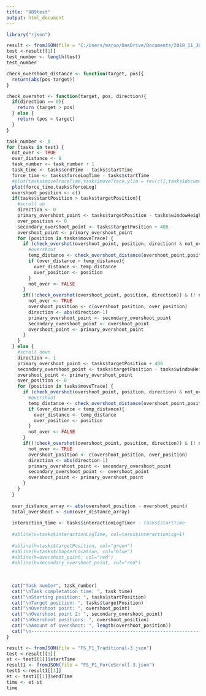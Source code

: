 ---
title: "889test"
output: html_document
---

```{r setup, include=FALSE}
library("rjson")
```


```{r}
result <- fromJSON(file = "C:/Users/maruo/OneDrive/Documents/2018_11_30_Exp1-3/P1/FS_P1_Traditional-3.json")
test <-result[[1]]
test_number <- length(test)
test_number
```

```{r}
check_overshoot_distance <- function(target, pos){
  return(abs(pos-target))
}
```


```{r}
check_overshot <- function(target, pos, direction){
  if(direction == 0){
    return (target > pos)
  } else {
    return (pos > target)
  }
}


```




```{r}
task_number <- 0
for (tasks in test) {
  not_over <- TRUE
  over_distance <- 0
  task_number <- task_number + 1
  task_time <- tasks$endTime - tasks$startTime
  force_time <- tasks$forceLogTime - tasks$startTime
  #plot(tasks$moveTraceTime,tasks$moveTrace,ylim = rev(c(1,tasks$documentHeight)),type="b",pch = 16,cex=0.5)
  plot(force_time,tasks$forceLog)
  overshoot_position <- c()
  if(tasks$startPosition > tasks$targetPosition){
    #scroll up
    direction <- 0
    primary_overshoot_point <- tasks$targetPosition - tasks$windowHeight
    over_position <- 0
    secondary_overshoot_point <- tasks$targetPosition + 400
    overshoot_point <- primary_overshoot_point
    for (position in tasks$moveTrace) {
      if (check_overshot(overshoot_point, position, direction) & not_over){
        #overshoot
        temp_distance <- check_overshoot_distance(overshoot_point,position)
        if (over_distance < temp_distance){
          over_distance <- temp_distance
          over_position <- position
        }
        not_over <- FALSE
      } 
      if((!check_overshot(overshoot_point, position, direction)) & (! not_over)){
        not_over <- TRUE
        overshoot_position <- c(overshoot_position, over_position)
        direction <- abs(direction-1)
        primary_overshoot_point <- secondary_overshoot_point
        secondary_overshoot_point <- overshoot_point
        overshoot_point <- primary_overshoot_point
      }
    }
  } else {
    #scroll down
    direction <- 1
    primary_overshoot_point <- tasks$targetPosition + 400
    secondary_overshoot_point <- tasks$targetPosition - tasks$windowHeight
    overshoot_point <- primary_overshoot_point
    over_position <- 0
    for (position in tasks$moveTrace) {
      if (check_overshot(overshoot_point, position, direction) & not_over){
        #overshoot
        temp_distance <- check_overshoot_distance(overshoot_point,position)
        if (over_distance < temp_distance){
          over_distance <- temp_distance
          over_position <- position
        }
        not_over <- FALSE
      }
      if((!check_overshot(overshoot_point, position, direction)) & (! not_over)){
        not_over <- TRUE
        overshoot_position <- c(overshoot_position, over_position)
        direction <- abs(direction-1)
        primary_overshoot_point <- secondary_overshoot_point
        secondary_overshoot_point <- overshoot_point
        overshoot_point <- primary_overshoot_point
      }
    }
  }
  
  over_distance_array <- abs(overshoot_position - overshoot_point)
  total_overshoot <- sum(over_distance_array)
  
  interaction_time <- tasks$interactionLogTime# - tasks$startTime
  
  #abline(v=tasks$interactionLogTime, col=tasks$interactionLog+1)
  
  #abline(h=tasks$targetPosition, col="green")
  #abline(h=tasks$chapterLocation, col="blue")
  #abline(h=overshoot_point, col="red")
  #abline(h=secondary_overshoot_point, col="red")
  
  
  
  cat("Task number", task_number)
  cat("\nTask completation time: ", task_time)
  cat("\nStarting position: ", tasks$startPosition)
  cat("\nTarget position: ", tasks$targetPosition)
  cat("\nOvershoot point: ", overshoot_point)
  cat("\nOvershoot point 2: ", secondary_overshoot_point)
  cat("\nOvershoot positions: ", overshoot_position)
  cat("\nAmount of overshoot: ", length(overshoot_position))
  cat("\n---------------------------------------------------------------\n")
}
```



```{r}
result <- fromJSON(file = "FS_P1_Traditional-3.json")
test <-result[[1]]
st <- test[[1]]$startTime
result1 <- fromJSON(file = "FS_P1_ForceScroll-3.json")
test1 <-result1[[1]]
et <- test1[[1]]$endTime
time <- et-st
time

```
